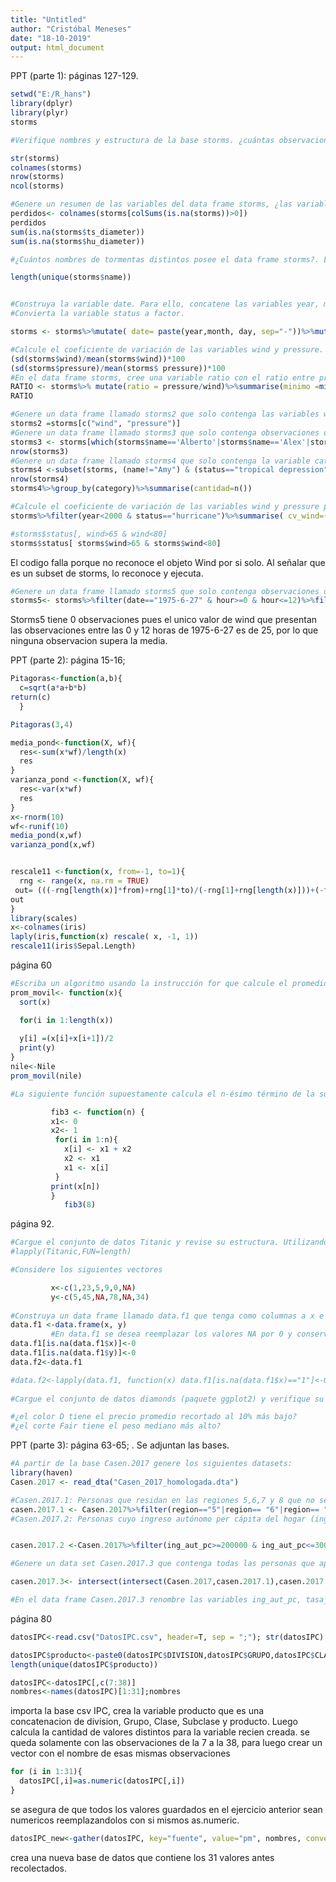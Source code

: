 ---
title: "Untitled"
author: "Cristóbal Meneses"
date: "18-10-2019"
output: html_document
---
PPT (parte 1): páginas 127-129.
```{r}
setwd("E:/R_hans")
library(dplyr)
library(plyr)
storms

#Verifique nombres y estructura de la base storms. ¿cuántas observaciones tiene el data frame?, ¿cuántas variables tiene el data frame?.

str(storms)
colnames(storms)
nrow(storms)
ncol(storms)

#Genere un resumen de las variables del data frame storms, ¿las variables contienen valores perdidos?, si es así, ¿qué variables contienen valores perdidos y cuántos?.
perdidos<- colnames(storms[colSums(is.na(storms))>0])
perdidos
sum(is.na(storms$ts_diameter))
sum(is.na(storms$hu_diameter))
```




```{r}
#¿Cuántos nombres de tormentas distintos posee el data frame storms?. La variable de referencia es name.

length(unique(storms$name))



```
```{r}
#Construya la variable date. Para ello, concatene las variables year, month y day usando "-" como separador. Use la función paste().
#Convierta la variable status a factor.

storms <- storms%>%mutate( date= paste(year,month, day, sep="-"))%>%mutate(status = as.factor(status))

#Calcule el coeficiente de variación de las variables wind y pressure. ¿Qué puede decir al respecto?.
(sd(storms$wind)/mean(storms$wind))*100
(sd(storms$pressure)/mean(storms$ pressure))*100
#En el data frame storms, cree una variable ratio con el ratio entre pressure y wind. ¿Cuál es el valor mínimo de este ratio?, ¿cuál es el máximo?, ¿cuál es su coeficiente de variación?. Comente.
RATIO <- storms%>% mutate(ratio = pressure/wind)%>%summarise(minimo =min(ratio), maximo= max(ratio), cv=(sd(ratio)/mean(ratio))*100)
RATIO

#Genere un data frame llamado storms2 que solo contenga las variables wind y pressure. 
storms2 =storms[c("wind", "pressure")]
#Genere un data frame llamado storms3 que solo contenga observaciones donde wind > 50 y el nombre de la tormenta sea Alberto, Alex o Allison. ¿Cuántas observaciones tiene este data frame?.
storms3 <- storms[which(storms$name=='Alberto'|storms$name=='Alex'|storms$name=='Allison'& storms$wind > 50),]
nrow(storms3)
#Genere un data frame llamado storms4 que solo contenga la variable category, cuyas observaciones tengan un status de tropical depression o tropical storm y no tengan por nombre Amy. Use la función subset(). ¿Cuántas observaciones tiene este data frame?, ¿Qué categoría (category) posee la mayor frecuencia?.   
storms4 <-subset(storms, (name!="Amy") & (status=="tropical depression"|status=="tropical storm"), select ="category" )
nrow(storms4)
storms4%>%group_by(category)%>%summarise(cantidad=n())
```


```{r}
#Calcule el coeficiente de variación de las variables wind y pressure para los registros de tormentas anteriores al año (year) 2000 y que tengan el status de hurricane. Comente.
storms%>%filter(year<2000 & status=="hurricane")%>%summarise( cv_wind=(sd(wind)/mean(wind))*100,cv_pressure=(sd(pressure)/mean(pressure))*100 )

#storms$status[, wind>65 & wind<80] 
storms$status[ storms$wind>65 & storms$wind<80] 

```
El codigo falla porque no reconoce el objeto Wind por si solo. Al señalar que es un subset de storms, lo reconoce y ejecuta.
```{r}
#Genere un data frame llamado storms5 que solo contenga observaciones de tormentas registradas entre las 0 y 12 horas (hour) del 1975-6-27 (date), cuya velocidad de viento (wind) supere la mediana de las velocidades registradas. 
storms5<- storms%>%filter(date=="1975-6-27" & hour>=0 & hour<=12)%>%filter(wind>median(wind))


```
Storms5 tiene 0 observaciones pues el unico valor de wind que presentan las observaciones entre las 0 y 12 horas de 1975-6-27 es de 25, por lo que ninguna observacion supera la media.


PPT (parte 2): página 15-16; 
```{r}
Pitagoras<-function(a,b){
  c=sqrt(a*a+b*b)
return(c)
  }

Pitagoras(3,4)

media_pond<-function(X, wf){
  res<-sum(x*wf)/length(x)
  res
}
varianza_pond <-function(X, wf){
  res<-var(x*wf)
  res
}
x<-rnorm(10)
wf<-runif(10)
media_pond(x,wf)
varianza_pond(x,wf)


rescale11 <-function(x, from=-1, to=1){
  rng <- range(x, na.rm = TRUE)
 out= (((-rng[length(x)]*from)+rng[1]*to)/(-rng[1]+rng[length(x)]))+(-from+to)*x/(-rng[1]+rng[length(x)])
out
}
library(scales)
x<-colnames(iris)
laply(iris,function(x) rescale( x, -1, 1))
rescale11(iris$Sepal.Length)
```
página 60
```{r}
#Escriba un algoritmo usando la instrucción for que calcule el promedio móvil de orden 2 de un vector 𝐱. (Si 𝐱=(𝑥_1, 𝑥_2,…, 𝑥_𝑛  ) el promedio móvil de orden 2 es el vector de longitud 𝑛−1 cuya i-ésima componente es (〖𝑥_𝑖+𝑥_(𝑖+1)〗∕2)). Pruebe el algoritmo en el archivo de R Nile.
prom_movil<- function(x){
  sort(x)

  for(i in 1:length(x))
    
  y[i] =(x[i]+x[i+1])/2
  print(y)
}
nile<-Nile
prom_movil(nile)

#La siguiente función supuestamente calcula el n-ésimo término de la sucesión de Fibonacci, pero en realidad tiene varios errores de diverso tipo (de sintaxis, de programación, de concepto). Encuéntrelos y corríjalos.

         fib3 <- function(n) {                                                          x <- 0
         x1<- 0
         x2<- 1
          for(i in 1:n){
            x[i] <- x1 + x2
            x2 <- x1
            x1 <- x[i]
          }
         print(x[n])
         }
            fib3(8)                                        

```
 página 92.
```{r}
#Cargue el conjunto de datos Titanic y revise su estructura. Utilizando la función apply(), indique ¿cuántos niveles o categorías posee cada variable en este conjunto de datos?.
#lapply(Titanic,FUN=length)

#Considere los siguientes vectores 

         x<-c(1,23,5,9,0,NA)
         y<-c(5,45,NA,78,NA,34)
        
#Construya un data frame llamado data.f1 que tenga como columnas a x e y.
data.f1 <-data.frame(x, y)
         #En data.f1 se desea reemplazar los valores NA por 0 y conservar el resto de los valores originales. Construya data.f2 que cumpla este objetivo, mediante alguna función de la familia apply(). 
data.f1[is.na(data.f1$x)]<-0
data.f1[is.na(data.f1$y)]<-0
data.f2<-data.f1

#data.f2<-lapply(data.f1, function(x) data.f1[is.na(data.f1$x)=="1"]<-0)
    
#Cargue el conjunto de datos diamonds (paquete ggplot2) y verifique su estructura. Utilizando alguna función de la familia apply(), responda

#¿el color D tiene el precio promedio recortado al 10% más bajo?
#¿el corte Fair tiene el peso mediano más alto?

```



PPT (parte 3): página 63-65; . Se adjuntan las bases.

```{r }
#A partir de la base Casen.2017 genere los siguientes datasets:
library(haven)
Casen.2017 <- read_dta("Casen_2017_homologada.dta")

#Casen.2017.1: Personas que residan en las regiones 5,6,7 y 8 que no se encuentren en el tramo escolar 1. Conserve las variables folio, region, comuna, zona, sexo y edad
casen.2017.1 <- Casen.2017%>%filter(region=="5"|region== "6"|region== "7"|region== "8" & nivel_homologado!=1)%>%select(folio, region, comuna, zona, sexo, edad)
#Casen.2017.2: Personas cuyo ingreso autónomo per cápita del hogar (ing_aut_pc) se encuentre entre $200.000 y $300.000, ambos extremos inclusive. Conserve las variables folio, ing_aut_pc, tasa_ocupado y tasa_desocupados.


casen.2017.2 <-Casen.2017%>%filter(ing_aut_pc>=200000 & ing_aut_pc<=300000)%>%select(ing_aut_pc,tasa_ocupado, tasa_desocupados)

#Genere un data set Casen.2017.3 que contenga todas las personas que aparezcan tanto en Casen.2017.1 como en Casen.2017.2. ¿Cuántas observaciones tiene este nuevo data frame?.

casen.2017.3<- intersect(intersect(Casen.2017,casen.2017.1),casen.2017.2)

#En el data frame Casen.2017.3 renombre las variables ing_aut_pc, tasa_ocupado y tasa_desocupados con ingreso, prom_ocupa y prom_desocupa, respectivamente. 

```

página 80
```{r}
datosIPC<-read.csv("DatosIPC.csv", header=T, sep = ";"); str(datosIPC)

datosIPC$producto<-paste0(datosIPC$DIVISION,datosIPC$GRUPO,datosIPC$CLASE,datosIPC$SUBCLASE,datosIPC$PRODUCTO)
length(unique(datosIPC$producto))

datosIPC<-datosIPC[,c(7:38)]
nombres<-names(datosIPC)[1:31];nombres

```

importa la base csv IPC, crea la variable producto que es una concatenacion de division, Grupo, Clase, Subclase y producto. Luego calcula la cantidad de valores distintos para la variable recien creada. 
se queda solamente con las observaciones de la 7 a la 38, para luego crear un vector con el nombre de esas mismas observaciones
```{r}
for (i in 1:31){
  datosIPC[,i]=as.numeric(datosIPC[,i])
}

```
se asegura de que todos los valores guardados en el ejercicio anterior sean numericos reemplazandolos con si mismos as.numeric.
```{r}
datosIPC_new<-gather(datosIPC, key="fuente", value="pm", nombres, convert = TRUE); str(datosIPC_new)

```
crea una nueva base de datos que contiene los 31 valores antes recolectados.

